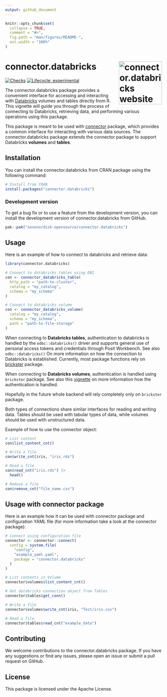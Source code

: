```yaml
---
output: github_document
---
```


<!-- README.md is generated from README.Rmd. Please edit that file -->

```r
knitr::opts_chunk$set(
  collapse = TRUE,
  comment = "#>",
  fig.path = "man/figures/README-",
  out.width = "100%"
)
```

# connector.databricks <a href="https://novonordisk-opensource.github.io/connector.databricks/"><img src="man/figures/logo.png" align="right" height="138" alt="connector.databricks website" /></a>

<!-- badges: start -->
[![Checks](https://github.com/novonordisk-opensource/connector.databricks/actions/workflows/check_and_co.yaml/badge.svg)](https://github.com/novonordisk-opensource/connector.databricks/actions/workflows/check_and_co.yaml)
[![Lifecycle: experimental](https://img.shields.io/badge/lifecycle-experimental-orange.svg)](https://lifecycle.r-lib.org/articles/stages.html#experimental)
<!-- badges: end -->

The connector.databricks package provides a convenient interface for accessing and interacting with [Databricks](https://www.databricks.com/)  volumes and tables directly from R. This vignette will guide you through the process of connecting to Databricks, retrieving data, and performing various operations using this package.

This package is meant to be used with [connector](https://github.com/NovoNordisk-OpenSource/connector) package, which provides a common interface for interacting with various data sources. The connector.databricks package extends the connector package to support Databricks **volumes** and **tables**.

## Installation

You can install the connector.databricks from CRAN package using the following command:

```r
# Install from CRAN
install.packages("connector.databricks")
```

### Development version

To get a bug fix or to use a feature from the development version, you can install
the development version of connector.databricks from GitHub.

```r
pak::pak("novonordisk-opensource/connector.databricks")
```


## Usage

Here is an example of how to connect to databricks and retrieve data:

```r
library(connector.databricks)

# Connect to databricks tables using DBI
con <- connector_databricks_table(
  http_path = "path-to-cluster",
  catalog = "my_catalog",
  schema = "my_schema"
)

# Connect to databricks volume
con <- connector_databricks_volume(
  catalog = "my_catalog",
  schema = "my_schema",
  path = "path-to-file-storage"
)
```

When connecting to **Databricks tables**, authentication to databricks is handled by the `odbc::databricks()`
driver and supports general use of personal access tokens and credentials through Posit Workbench.
See also `odbc::databricks()` On more information on how the connection to Databricks is established. Currently, most package functions rely on [brickster](https://github.com/databrickslabs/brickster) package.

When connecting to **Databricks volumes**, authentication is handled using `brickster` package. See also this [vignette](https://databrickslabs.github.io/brickster/articles/setup-auth.html) on more information how the authentication is handled.

Hopefully in the future whole backend will rely completely only on `brickster` package.

Both types of connections share similar interfaces for reading and writing data.
Tables should be used with tabular types of data, while volumes should be used
with unstructured data.

Example of how to use the connector object:
```r
# List content
con$list_content_cnt()

# Write a file
con$write_cnt(iris, "iris.rds")

# Read a file
con$read_cnt("iris.rds") |>
  head()

# Remove a file
con$remove_cnt("file_name.csv")
```

## Usage with connector package

Here is an example how it can be used with connector package and configuration YAML file (for more information take a look at the connector package):
```r
# Connect using configuration file
connector <- connector::connect(
  config = system.file(
    "config",
    "example_yaml.yaml",
    package = "connector.databricks"
  )
)

# List contents in Volume
connector$volumes$list_content_cnt()

# Get databricks connection object from Tables
connector$tables$get_conn()

# Write a file
connector$volumes$write_cnt(iris, "Test/iris.csv")

# Read a file
connector$tables$read_cnt("example_data")
```

## Contributing
We welcome contributions to the connector.databricks package. If you have any
suggestions or find any issues, please open an issue or submit a pull request on GitHub.

## License
This package is licensed under the Apache License.
